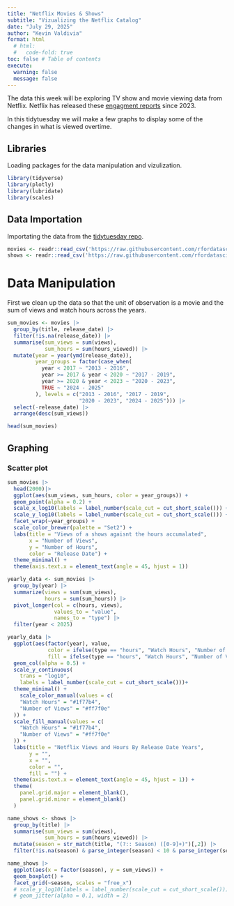 ```yaml
---
title: "Netflix Movies & Shows"
subtitle: "Vizualizing the Netflix Catalog"
date: "July 29, 2025"
author: "Kevin Valdivia"
format: html
  # html:
  #   code-fold: true
toc: false # Table of contents
execute: 
  warning: false
  message: false
---
```


The data this week will be exploring TV show and movie viewing data from Netflix. Netflix has released these [engagment reports](https://about.netflix.com/en/news/what-we-watched-the-first-half-of-2025) since 2023.

In this tidytuesday we will make a few graphs to display some of the changes in what is viewed overtime.

## Libraries

Loading packages for the data manipulation and vizulization.

```r
library(tidyverse)
library(plotly)
library(lubridate)
library(scales)
```

## Data Importation

Importating the data from the [tidytuesday repo](https://github.com/rfordatascience/tidytuesday/blob/main/data/2025/2025-07-29/readme.md).

```r
movies <- readr::read_csv('https://raw.githubusercontent.com/rfordatascience/tidytuesday/main/data/2025/2025-07-29/movies.csv')
shows <- readr::read_csv('https://raw.githubusercontent.com/rfordatascience/tidytuesday/main/data/2025/2025-07-29/shows.csv')
```

# Data Manipulation
First we clean up the data so that the unit of observation is a movie and the sum of views and watch hours across the years.

```r
sum_movies <- movies |>
  group_by(title, release_date) |>
  filter(!is.na(release_date)) |>
  summarise(sum_views = sum(views),
            sum_hours = sum(hours_viewed)) |>
  mutate(year = year(ymd(release_date)),
         year_groups = factor(case_when(
           year < 2017 ~ "2013 - 2016",
           year >= 2017 & year < 2020 ~ "2017 - 2019",
           year >= 2020 & year < 2023 ~ "2020 - 2023",
           TRUE ~ "2024 - 2025"
         ), levels = c("2013 - 2016", "2017 - 2019", 
                       "2020 - 2023", "2024 - 2025"))) |>
  select(-release_date) |>
  arrange(desc(sum_views))

head(sum_movies)
```

## Graphing

### Scatter plot

```r
sum_movies |>
  head(2000)|>
  ggplot(aes(sum_views, sum_hours, color = year_groups)) +
  geom_point(alpha = 0.2) +
  scale_x_log10(labels = label_number(scale_cut = cut_short_scale())) +
  scale_y_log10(labels = label_number(scale_cut = cut_short_scale())) +
  facet_wrap(~year_groups) +
  scale_color_brewer(palette = "Set2") +
  labs(title = "Views of a shows agaisnt the hours accumalated",
       x = "Number of Views",
       y = "Number of Hours",
       color = "Release Date") +
  theme_minimal() +
  theme(axis.text.x = element_text(angle = 45, hjust = 1))
```

```r
yearly_data <- sum_movies |>
  group_by(year) |>
  summarize(views = sum(sum_views),
            hours = sum(sum_hours)) |>
  pivot_longer(col = c(hours, views),
               values_to = "value",
               names_to = "type") |>
  filter(year < 2025)

yearly_data |>
  ggplot(aes(factor(year), value, 
             color = ifelse(type == "hours", "Watch Hours", "Number of Views"),
             fill = ifelse(type == "hours", "Watch Hours", "Number of Views"))) +
  geom_col(alpha = 0.5) +
  scale_y_continuous(
    trans = "log10",
    labels = label_number(scale_cut = cut_short_scale()))+
  theme_minimal() +
    scale_color_manual(values = c(
    "Watch Hours" = "#1f77b4",      
    "Number of Views" = "#ff7f0e"  
  )) +
  scale_fill_manual(values = c(
    "Watch Hours" = "#1f77b4",
    "Number of Views" = "#ff7f0e"
  )) +
  labs(title = "Netflix Views and Hours By Release Date Years",
       y = "",
       x = "",
       color = "",
       fill = "") +
  theme(axis.text.x = element_text(angle = 45, hjust = 1)) +
  theme(
    panel.grid.major = element_blank(),
    panel.grid.minor = element_blank() 
  )
```

```r
name_shows <- shows |>
  group_by(title) |>
  summarise(sum_views = sum(views),
            sum_hours = sum(hours_viewed)) |>
  mutate(season = str_match(title, "(?:: Season) ([0-9]+)")[,2]) |>
  filter(!is.na(season) & parse_integer(season) < 10 & parse_integer(season) > 0)

name_shows |>
  ggplot(aes(x = factor(season), y = sum_views)) +
  geom_boxplot() +
  facet_grid(~season, scales = "free_x") 
  # scale_y_log10(labels = label_number(scale_cut = cut_short_scale())) +
  # geom_jitter(alpha = 0.1, width = 2) 

```
